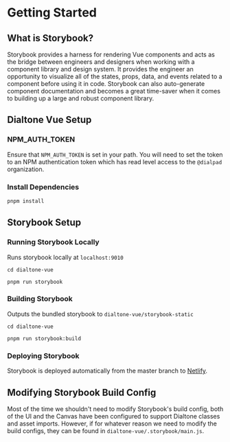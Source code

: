 
<Meta title="Docs/Storybook/Getting Started" />

# Getting Started

## What is Storybook?

Storybook provides a harness for rendering Vue components and acts as the bridge between
engineers and designers when working with a component library and design system.
It provides the engineer an opportunity to visualize all of the states, props, data, and events
related to a component before using it in code. Storybook can also auto-generate component
documentation and becomes a great time-saver when it comes to building up a large and robust
component library.

## Dialtone Vue Setup

### NPM_AUTH_TOKEN

Ensure that `NPM_AUTH_TOKEN` is set in your path. You will need to set the token to an NPM authentication token which has read level access to the `@dialpad` organization.

### Install Dependencies

```bash
pnpm install
```

## Storybook Setup

### Running Storybook Locally

Runs storybook locally at `localhost:9010`

```shell
cd dialtone-vue

pnpm run storybook
```

### Building Storybook

Outputs the bundled storybook to `dialtone-vue/storybook-static`

```shell
cd dialtone-vue

pnpm run storybook:build
```

### Deploying Storybook

Storybook is deployed automatically from the master branch to [Netlify](https://dialtone-vue.netlify.app).

## Modifying Storybook Build Config

Most of the time we shouldn't need to modify Storybook's build config, both of the
UI and the Canvas have been configured to support Dialtone classes and asset imports.
However, if for whatever reason we need to modify the build configs, they can be found
in `dialtone-vue/.storybook/main.js`.
